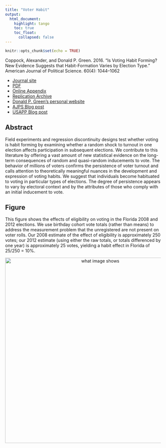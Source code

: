 ```yaml
---
title: "Voter Habit"
output: 
  html_document:
    highlight: tango
    toc: true
    toc_float:
      collapsed: false
---
```


```r
knitr::opts_chunk$set(echo = TRUE)
```

Coppock, Alexander, and Donald P. Green. 2016. "Is Voting Habit Forming? New Evidence Suggests that Habit-Formation Varies by Election Type." American Journal of Political Science. 60(4): 1044–1062

- [Journal site](http://onlinelibrary.wiley.com/doi/10.1111/ajps.12210/abstract)
- [PDF](papers/CG_habit.pdf)
- [Online Appendix](papers/CG_habit_appendix.pdf)
- [Replication Archive](https://dataverse.harvard.edu/dataset.xhtml?persistentId=doi:10.7910/DVN/ALZVAW)
- [Donald P. Green's personal website](https://sites.google.com/site/donaldpgreen/)
- [AJPS Blog post](https://ajps.org/2015/09/28/measuring-the-habit-forming-effects-of-voting/)
- [USAPP Blog post](http://blogs.lse.ac.uk/usappblog/2015/10/07/experiments-and-eligibility-cutoffs-show-that-voting-is-habit-forming/) 

## Abstract

Field experiments and regression discontinuity designs test whether voting is habit forming by examining whether a random shock to turnout in one election affects participation in subsequent elections. We contribute to this literature by offering a vast amount of new statistical evidence on the long-term consequences of random and quasi-random inducements to vote. The behavior of millions of voters confirms the persistence of voter turnout and calls attention to theoretically meaningful nuances in the development and expression of voting habits. We suggest that individuals become habituated to voting in particular types of elections. The degree of persistence appears to vary by electoral context and by the attributes of those who comply with an initial inducement to vote.

## Figure

This figure shows the effects of eligibility on voting in the Florida 2008 and 2012 elections.  We use birthday cohort vote totals (rather than means) to address the measurement problem that the unregistered are not present on voter rolls. Our 2008 estimate of the effect of eligibility is approximately 250 votes; our 2012 estimate (using either the raw totals, or totals differenced by one year) is approximately 25 votes, yielding a habit effect in Florida of 25/250 = 10%.

<center><img src="Images/RD_blog_fig.png" alt="what image shows" width="600"></center>
